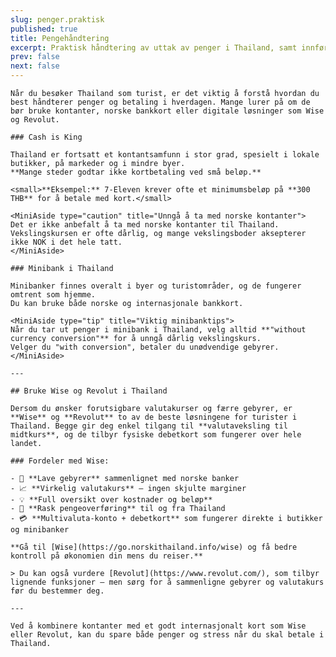 ```yaml
---
slug: penger.praktisk
published: true
title: Pengehåndtering
excerpt: Praktisk håndtering av uttak av penger i Thailand, samt innførsel av penger.
prev: false
next: false
---
```

```mdx
Når du besøker Thailand som turist, er det viktig å forstå hvordan du best håndterer penger og betaling i hverdagen. Mange lurer på om de bør bruke kontanter, norske bankkort eller digitale løsninger som Wise og Revolut.

### Cash is King

Thailand er fortsatt et kontantsamfunn i stor grad, spesielt i lokale butikker, på markeder og i mindre byer.  
**Mange steder godtar ikke kortbetaling ved små beløp.**  

<small>**Eksempel:** 7-Eleven krever ofte et minimumsbeløp på **300 THB** for å betale med kort.</small>

<MiniAside type="caution" title="Unngå å ta med norske kontanter">
Det er ikke anbefalt å ta med norske kontanter til Thailand.  
Vekslingskursen er ofte dårlig, og mange vekslingsboder aksepterer ikke NOK i det hele tatt.
</MiniAside>

### Minibank i Thailand

Minibanker finnes overalt i byer og turistområder, og de fungerer omtrent som hjemme.  
Du kan bruke både norske og internasjonale bankkort.

<MiniAside type="tip" title="Viktig minibanktips">
Når du tar ut penger i minibank i Thailand, velg alltid **"without currency conversion"** for å unngå dårlig vekslingskurs.  
Velger du "with conversion", betaler du unødvendige gebyrer.
</MiniAside>

---

## Bruke Wise og Revolut i Thailand

Dersom du ønsker forutsigbare valutakurser og færre gebyrer, er **Wise** og **Revolut** to av de beste løsningene for turister i Thailand. Begge gir deg enkel tilgang til **valutaveksling til midtkurs**, og de tilbyr fysiske debetkort som fungerer over hele landet.

### Fordeler med Wise:

- 🔁 **Lave gebyrer** sammenlignet med norske banker  
- 📈 **Virkelig valutakurs** – ingen skjulte marginer  
- 💡 **Full oversikt over kostnader og beløp**  
- 🚀 **Rask pengeoverføring** til og fra Thailand  
- 💳 **Multivaluta-konto + debetkort** som fungerer direkte i butikker og minibanker

**Gå til [Wise](https://go.norskithailand.info/wise) og få bedre kontroll på økonomien din mens du reiser.**

> Du kan også vurdere [Revolut](https://www.revolut.com/), som tilbyr lignende funksjoner – men sørg for å sammenligne gebyrer og valutakurs før du bestemmer deg.

---

Ved å kombinere kontanter med et godt internasjonalt kort som Wise eller Revolut, kan du spare både penger og stress når du skal betale i Thailand.
```